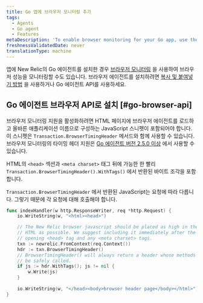 ```yaml
---
title: Go 앱에 브라우저 모니터링 추가
tags:
  - Agents
  - Go agent
  - Features
metaDescription: 'To enable browser monitoring for your Go app, use the copy and paste method, or use the Go agent''s browser API.'
freshnessValidatedDate: never
translationType: machine
---
```


앱에 New Relic의 Go 에이전트를 설치한 경우 [브라우저 모니터링](/docs/browser/new-relic-browser/getting-started/introduction-new-relic-browser) 을 사용하여 브라우저 성능을 모니터링할 수도 있습니다. 브라우저 에이전트를 설치하려면 [복사 및 붙여넣기 방법](/docs/browser/new-relic-browser/installation/install-new-relic-browser-agent#copy-paste-app) 을 사용하거나 Go 에이전트 API를 사용하세요.

## Go 에이전트 브라우저 API로 설치 [#go-browser-api]

브라우저 모니터링 지원을 활성화하려면 HTML 페이지에 브라우저 에이전트를 로드하고 올바른 애플리케이션 이름으로 구성하는 JavaScript 스니펫이 포함되어야 합니다. 이 스니펫은 `Transaction.BrowserTimingHeader` 메서드와 함께 사용할 수 있습니다. 브라우저 모니터링의 타이밍 헤더 지원은 [Go 에이전트 버전 2.5.0 이상](/docs/release-notes/agent-release-notes/go-release-notes) 에서 사용할 수 있습니다.

HTML의 `<head>` 섹션과 `<meta charset>` 태그 뒤에 가능한 한 빨리 `Transaction.BrowserTimingHeader().WithTags()` 에서 반환된 바이트 조각을 포함합니다.

`Transaction.BrowserTimingHeader` 에서 반환된 JavaScript는 요청에 따라 다릅니다. 그렇기 때문에 각 요청에 대해 호출해야 합니다.

```go
func indexHandler(w http.ResponseWriter, req *http.Request) {
    io.WriteString(w, "<html><head>")

    // The New Relic browser javascript should be placed as high in the
    // HTML as possible. We suggest including it immediately after the
    // opening <head> tag and any <meta charset> tags.
    txn := newrelic.FromContext(req.Context())
    hdr := txn.BrowserTimingHeader()
    // BrowserTimingHeader() will always return a header whose methods can
    // be safely called.
    if js := hdr.WithTags(); js != nil {
        w.Write(js)
    }
    
    io.WriteString(w, "</head><body>browser header page</body></html>")
}
```